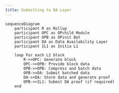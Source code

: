 ```yaml
---
title: Submitting to DA Layer
---
```


```mermaid
sequenceDiagram
    participant R as Rollup
    participant OPC as OPchild Module
    participant OPB as OPinit Bot
    participant DA as Data Availability Layer
    participant IL1 as Initia L1

    loop For each L2 block
        R->>OPC: Generate block
        OPC->>OPB: Provide block data
        OPB->>OPB: Compress and batch data
        OPB->>DA: Submit batched data
        DA->>DA: Store data and generate proof
        OPB->>IL1: Submit DA proof (if required)
    end
```
